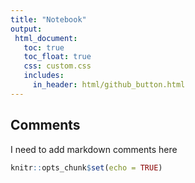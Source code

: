 ```yaml
---
title: "Notebook"
output:
 html_document:
   toc: true
   toc_float: true
   css: custom.css
   includes:
     in_header: html/github_button.html
---
```


## Comments
I need to add markdown comments here


```r
knitr::opts_chunk$set(echo = TRUE)
```

